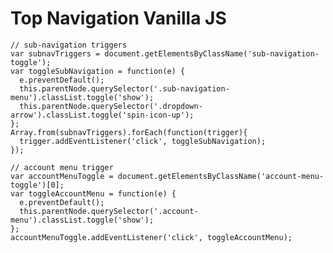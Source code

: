 

<Meta title="Navigation/Top Navigation/Vanilla JS" />

# Top Navigation Vanilla JS 

```
// sub-navigation triggers
var subnavTriggers = document.getElementsByClassName('sub-navigation-toggle');
var toggleSubNavigation = function(e) {
  e.preventDefault();
  this.parentNode.querySelector('.sub-navigation-menu').classList.toggle('show');
  this.parentNode.querySelector('.dropdown-arrow').classList.toggle('spin-icon-up');
};
Array.from(subnavTriggers).forEach(function(trigger){
  trigger.addEventListener('click', toggleSubNavigation);
});

// account menu trigger
var accountMenuToggle = document.getElementsByClassName('account-menu-toggle')[0];
var toggleAccountMenu = function(e) {
  e.preventDefault();
  this.parentNode.querySelector('.account-menu').classList.toggle('show');
};
accountMenuToggle.addEventListener('click', toggleAccountMenu);
```